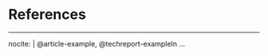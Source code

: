 <!--
The bib chunk below must go last in this document according to how R Markdown renders.  More info is at http://rmarkdown.rstudio.com/authoring_bibliographies_and_citations.html
-->

\backmatter
\bibliographystyle{$biblio-style$}
\bibliography{thesis}

<!-- 
If you'd like to change the name of the bibliography to something else,
delete "References" and replace it.
-->
# References {-}
<!--
This manually sets the header for this unnumbered chapter.

\markboth{References}{References}
-->
<!--
To remove the indentation of the first entry.
-->
\noindent

<!--
To create a hanging indent and spacing between entries.  These three lines may need to be removed for styles that don't require the hanging indent.
-->

\setlength{\parindent}{-0.20in}
\setlength{\leftskip}{0.20in}
\setlength{\parskip}{8pt}


<!--
This is just for testing with more citations for the bibliography at the end.  Add other entries into the list here if you'd like them to appear in the bibliography even if they weren't explicitly cited in the document.
-->

---
nocite: | 
  @article-example, @techreport-exampleIn
...
